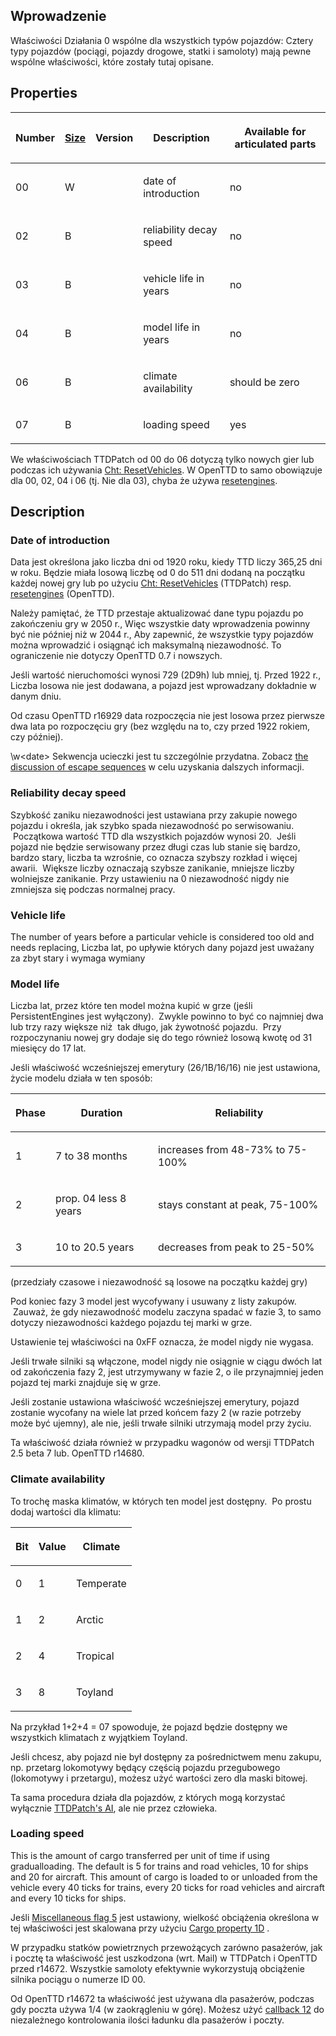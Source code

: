 
{{en/-}}<!--<br>--><!--{{ambox | text = w trakcie edycji.}}--><!-- -->
<div style="float:right; padding-left:12px; background:none;"><!--{{NFONavVehicles}}-->{{Page:pl/Extrazi/NFONavVehicles}}</div>

== Wprowadzenie ==
Właściwości Działania 0 wspólne dla wszystkich typów pojazdów:
Cztery typy pojazdów (pociągi, pojazdy drogowe, statki i samoloty) mają pewne wspólne właściwości, które zostały tutaj opisane.

== Properties ==

{| class="wikitable"
|-
!Number !![[en/GRFActionsDetailed|Size]]!!Version !!Description !!Available for articulated parts
|-
|00 ||W||{{pl/Development/NewGRF/ottdp|0.6|2.0}}||date of introduction||no
|-
| 02||B||{{pl/Development/NewGRF/ottdp|0.6|2.0}}||reliability decay speed||no
|-
| 03||B||{{pl/Development/NewGRF/ottdp|0.6|2.0}}||vehicle life in years||no
|-
| 04||B||{{pl/Development/NewGRF/ottdp|0.6|2.0}}||model life in years||no
|-
| 06||B||{{pl/Development/NewGRF/ottdp|0.6|2.0}}||climate availability||should be zero
|-
| 07||B||{{pl/Development/NewGRF/ottdp|0.6|2.0}} {{pl/Development/NewGRF/grfFrom|2}}||loading speed||yes
|}

We właściwościach TTDPatch od 00 do 06 dotyczą tylko nowych gier lub podczas ich używania <!--[[ttwiki:ResetVehicleData|Cht: ResetVehicles]]-->[http://www.tt-wiki.net/wiki/ResetVehicleData Cht: ResetVehicles].
W OpenTTD to samo obowiązuje dla 00, 02, 04 i 06 (tj. Nie dla 03), chyba że używa <!--[[ottdwiki:Console#Other_commands|resetengines]]-->[http://www.tt-wiki.net/wiki/Console#Other_commands resetengines].

== Description ==

=== Date of introduction ===

Data jest określona jako liczba dni od 1920 roku, kiedy TTD liczy 365,25 dni w roku. Będzie miała losową liczbę od 0 do 511 dni dodaną na początku każdej nowej gry lub po użyciu <!--[[ttwiki:ResetVehicleData|Cht: ResetVehicles]]-->[http://www.tt-wiki.net/wiki/ResetVehicleData Cht: ResetVehicles] (TTDPatch) resp. <!--[[ottdwiki:Console#Other_commands|resetengines]]-->[http://www.tt-wiki.net/wiki/Console#Other_commands resetengines] (OpenTTD).

{{pl/Development/NewGRF/ottdp|&lt;0.7|}} Należy pamiętać, że TTD przestaje aktualizować dane typu pojazdu po zakończeniu gry w 2050 r., Więc wszystkie daty wprowadzenia powinny być nie później niż w 2044 r., Aby zapewnić, że wszystkie typy pojazdów można wprowadzić i osiągnąć ich maksymalną niezawodność. To ograniczenie nie dotyczy OpenTTD 0.7 i nowszych.

{{pl/Development/NewGRF/ottdp|&lt;0.7| |ottdrev=before r16929}} Jeśli wartość nieruchomości wynosi 729 (2D9h) lub mniej, tj. Przed 1922 r., Liczba losowa nie jest dodawana, a pojazd jest wprowadzany dokładnie w danym dniu.

{{pl/Development/NewGRF/ottdp|0.7|no}} Od czasu OpenTTD r16929 data rozpoczęcia nie jest losowa przez pierwsze dwa lata po rozpoczęciu gry (bez względu na to, czy przed 1922 rokiem, czy później).

\w&lt;date&gt; Sekwencja ucieczki jest tu szczególnie przydatna. Zobacz [[pl/Development/NewGRF/NFO Specs/GRFActionsDetailed#byte-order|the discussion of escape sequences]] w celu uzyskania dalszych informacji.

=== Reliability decay speed ===

Szybkość zaniku niezawodności jest ustawiana przy zakupie nowego pojazdu i określa, jak szybko spada niezawodność po serwisowaniu. &nbsp;Początkowa wartość TTD dla wszystkich pojazdów wynosi 20. &nbsp;Jeśli pojazd nie będzie serwisowany przez długi czas lub stanie się bardzo, bardzo stary, liczba ta wzrośnie, co oznacza szybszy rozkład i więcej awarii. &nbsp;Większe liczby oznaczają szybsze zanikanie, mniejsze liczby wolniejsze zanikanie. Przy ustawieniu na 0 niezawodność nigdy nie zmniejsza się podczas normalnej pracy.

=== Vehicle life ===

The number of years before a particular vehicle is considered too old and needs replacing,
Liczba lat, po upływie których dany pojazd jest uważany za zbyt stary i wymaga wymiany
=== Model life ===

Liczba lat, przez które ten model można kupić w grze (jeśli PersistentEngines jest wyłączony). &nbsp;Zwykle powinno to być co najmniej dwa lub trzy razy większe niż &nbsp;tak długo, jak żywotność pojazdu. &nbsp;Przy rozpoczynaniu nowej gry dodaje się do tego również losową kwotę od 31 miesięcy do 17 lat.

Jeśli właściwość wcześniejszej emerytury (26/1B/16/16) nie jest ustawiona, życie modelu działa w ten sposób:

{|
|-
!Phase !!Duration !!Reliability
|-
|1||7 to 38 months||increases from 48-73% to 75-100%
|-
|2||prop. 04 less 8 years||stays constant at peak, 75-100%
|-
|3||10 to 20.5 years||decreases from peak to 25-50%
|}

(przedziały czasowe i niezawodność są losowe na początku każdej gry)

Pod koniec fazy 3 model jest wycofywany i usuwany z listy zakupów. &nbsp;Zauważ, że gdy niezawodność modelu zaczyna spadać w fazie 3, to samo dotyczy niezawodności każdego pojazdu tej marki w grze.

Ustawienie tej właściwości na 0xFF oznacza, że ​​model nigdy nie wygasa.

Jeśli trwałe silniki są włączone, model nigdy nie osiągnie w ciągu dwóch lat od zakończenia fazy 2, jest utrzymywany w fazie 2, o ile przynajmniej jeden pojazd tej marki znajduje się w grze.

Jeśli zostanie ustawiona właściwość wcześniejszej emerytury, pojazd zostanie wycofany na wiele lat przed końcem fazy 2 (w razie potrzeby może być ujemny), ale nie, jeśli trwałe silniki utrzymają model przy życiu.

{{pl/Development/NewGRF/ottdp|0.7|2.5|ottdrev=r14680|ttdprev=2.5 beta 7}} Ta właściwość działa również w przypadku wagonów od wersji TTDPatch 2.5 beta 7 lub. OpenTTD r14680.

=== Climate availability ===

To trochę maska ​​klimatów, w których ten model jest dostępny. &nbsp;Po prostu dodaj wartości dla klimatu:

{|
|-
!Bit!!Value!!Climate
|-
|0||1||Temperate
|-
|1||2||Arctic
|-
|2||4||Tropical
|-
|3||8||Toyland
|}

Na przykład 1+2+4 = 07 spowoduje, że pojazd będzie dostępny we wszystkich klimatach z wyjątkiem Toyland.

Jeśli chcesz, aby pojazd nie był dostępny za pośrednictwem menu zakupu, np. przetarg lokomotywy będący częścią pojazdu przegubowego (lokomotywy i przetargu), możesz użyć wartości zero dla maski bitowej.

{{pl/Development/NewGRF/ottdp|no|2.5}} Ta sama procedura działa dla pojazdów, z których mogą korzystać wyłącznie [[pl/Development/NewGRF/NFO Specs/Callback/AI construction∕purchase selection |TTDPatch's AI]], ale nie przez człowieka.

=== Loading speed ===
This is the amount of cargo transferred per unit of time if using gradualloading. The default is 5 for trains and road vehicles, 10 for ships and 20 for aircraft. This amount of cargo is loaded to or unloaded from the vehicle every 40 ticks for trains, every 20 ticks for road vehicles and aircraft and every 10 ticks for ships.

Jeśli [[pl/Development/NewGRF/NFO Specs/Action0/Vehicles/Trains#miscellaneous-flags-27|Miscellaneous flag 5]] jest ustawiony, wielkość obciążenia określona w tej właściwości jest skalowana przy użyciu  [[pl/Development/NewGRF/NFO Specs/Action0/Cargos#capacity-multiplier-1d|Cargo property 1D]] .

{{pl/Development/NewGRF/ottdp|&lt;0.7||ottdrev=before r14672}} W przypadku statków powietrznych przewożących zarówno pasażerów, jak i pocztę ta właściwość jest uszkodzona (wrt. Mail) w TTDPatch i OpenTTD przed r14672. Wszystkie samoloty efektywnie wykorzystują obciążenie silnika pociągu o numerze ID 00.

{{pl/Development/NewGRF/ottdp|0.7|no|ottdrev=r14672}} Od OpenTTD r14672 ta właściwość jest używana dla pasażerów, podczas gdy poczta używa 1/4 (w zaokrągleniu w górę). Możesz użyć [[en/Callbacks#load-amount-12|callback 12]]  do niezależnego kontrolowania ilości ładunku dla pasażerów i poczty.